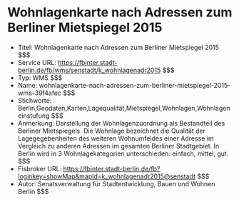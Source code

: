 # Wohnlagenkarte nach Adressen zum Berliner Mietspiegel 2015
- Titel: Wohnlagenkarte nach Adressen zum Berliner Mietspiegel 2015 $$$
- Service URL: https://fbinter.stadt-berlin.de/fb/wms/senstadt/k_wohnlagenadr2015 $$$
- Typ: WMS $$$
- Name: wohnlagenkarte-nach-adressen-zum-berliner-mietspiegel-2015-wms-39f4afec $$$
- Stichworte: Berlin,Geodaten,Karten,Lagequalität,Mietspiegel,Wohnlagen,Wohnlageneinstufung $$$
- Anmerkung: Darstellung der Wohnlagenzuordnung als Bestandteil des Berliner Mietspiegels. Die Wohnlage bezeichnet die Qualität der Lagegegebenheiten des weiteren Wohnumfeldes einer Adresse im Vergleich zu anderen Adressen im gesamten Berliner Stadtgebiet. In Berlin wird in 3 Wohnlagekategorien unterschieden: einfach, mittel, gut. $$$
- Fisbroker URL: https://fbinter.stadt-berlin.de/fb?loginkey=showMap&mapId=k_wohnlagenadr2015@senstadt $$$
- Autor: Senatsverwaltung für Stadtentwicklung, Bauen und Wohnen Berlin $$$
